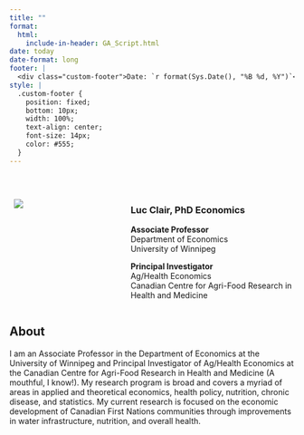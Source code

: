 ```yaml
---
title: ""
format: 
  html: 
    include-in-header: GA_Script.html
date: today
date-format: long
footer: |
  <div class="custom-footer">Date: `r format(Sys.Date(), "%B %d, %Y")`</div>
style: |
  .custom-footer {
    position: fixed;
    bottom: 10px;
    width: 100%;
    text-align: center;
    font-size: 14px;
    color: #555;
  }
---
```


 

::::: columns
::: {.column width="40%"}
  ![](3B711248-8DA9-4410-A529-8BB61655CBAC_1_201_a-modified.png)
:::

::: {.column width="60%"}
### Luc Clair, PhD Economics

**Associate Professor**\
Department of Economics\
University of Winnipeg

**Principal Investigator**\
Ag/Health Economics\
Canadian Centre for Agri-Food Research in Health and Medicine
:::
:::::

## About

I am an Associate Professor in the Department of Economics at the University of Winnipeg and Principal Investigator of Ag/Health Economics at the Canadian Centre for Agri-Food Research in Health and Medicine (A mouthful, I know!). My research program is broad and covers a myriad of areas in applied and theoretical economics, health policy, nutrition, chronic disease, and statistics. My current research is focused on the economic development of Canadian First Nations communities through improvements in water infrastructure, nutrition, and overall health.

